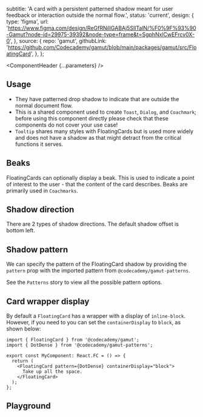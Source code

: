 


  subtitle:
    'A card with a persistent patterned shadow meant for user feedback or interaction outside the normal flow.',
  status: 'current',
  design: {
    type: 'figma',
    url: 'https://www.figma.com/design/ReGfRNillGABAj5SlITalN/%F0%9F%93%90-Gamut?node-id=29975-39392&node-type=frame&t=SgphNxlCwEFrcv0X-0',
  },
  source: {
    repo: 'gamut',
    githubLink:
      'https://github.com/Codecademy/gamut/blob/main/packages/gamut/src/FloatingCard',
  },
};

<Meta of={FloatingCardStories} />

<ComponentHeader {...parameters} />

<Callout text="The FloatingCard component is strictly for internal Gamut usage. For instance, Modals will use FloatingCard to style its content. However, FloatingCard is no longer exported for use in other libraries. Instead, use Card." />

## Usage

- They have patterned drop shadow to indicate that are outside the normal document flow.
- This is a shared component used to create `Toast`, `Dialog`, and `Coachmark`; before using this component directly please check that these components do not cover your use case!
- `Tooltip` shares many styles with FloatingCards but is used more widely and does not have a shadow as that might detract from the critical functions it serves.

## Beaks

FloatingCards can optionally display a beak. This is used to indicate a point of interest to the user - that the content of the card describes. Beaks are primarily used in `Coachmarks`.

<Canvas of={FloatingCardStories.BeakBottomLeft} />
<Canvas of={FloatingCardStories.BeakBottomRight} />
<Canvas of={FloatingCardStories.BeakTopLeft} />
<Canvas of={FloatingCardStories.BeakTopRight} />

## Shadow direction

There are 2 types of shadow directions. The default shadow offset is bottom left.

<Canvas of={FloatingCardStories.ShadowBottomLeft} />
<Canvas of={FloatingCardStories.ShadowBottomRight} />

## Shadow pattern

We can specify the pattern of the FloatingCard shadow by providing the `pattern` prop with the imported pattern from `@codecademy/gamut-patterns`.

See the <LinkTo id="Atoms/Patterns">`Patterns`</LinkTo> story to view all the possible pattern options.

<Canvas of={FloatingCardStories.ShadowPattern} />

## Card wrapper display

By default a `FloatingCard` has a wrapper with a display of `inline-block`. However, if you need to you can set the `containerDisplay` to `block`, as shown below:

```tsx
import { FloatingCard } from '@codecademy/gamut';
import { DotDense } from '@codecademy/gamut-patterns';

export const MyComponent: React.FC = () => {
  return (
    <FloatingCard pattern={DotDense} containerDisplay="block">
      Take up all the space.
    </FloatingCard>
  );
};
```

## Playground

<Canvas sourceState="shown" of={FloatingCardStories.Default} />

<Controls />
